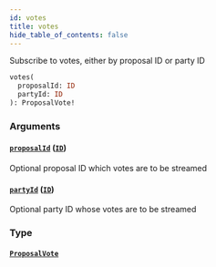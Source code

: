 ```yaml
---
id: votes
title: votes
hide_table_of_contents: false
---
```



Subscribe to votes, either by proposal ID or party ID

```graphql
votes(
  proposalId: ID
  partyId: ID
): ProposalVote!
```


### Arguments

#### [`proposalId`](#) ([`ID`](/docs/testnet/graphql/scalars/id))

Optional proposal ID which votes are to be streamed


#### [`partyId`](#) ([`ID`](/docs/testnet/graphql/scalars/id))

Optional party ID whose votes are to be streamed


### Type

#### [`ProposalVote`](/docs/testnet/graphql/objects/proposal-vote)






